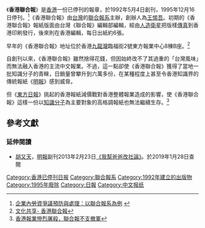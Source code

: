 《'''香港聯合報'''》是[[香港|香港]]一份已停刊的報章，於1992年5月4日創刊，1995年12月16日停刊。<ref>[http://www.labour.nccu.edu.tw/index-e/board/file/20070720013546.pdf 企業內勞資爭議預防與處理：以聯合報系為例] {{webarchive|url=https://web.archive.org/web/20141013091334/http://www.labour.nccu.edu.tw/index-e/board/file/20070720013546.pdf |date=2014-10-13 }}</ref>《香港聯合報》由[[台灣|台灣]]的[[聯合報系|聯合報系]]主辦，創辦人為[[王惕吾|王惕吾]]。初期的《香港聯合報》報紙版面由台灣《聯合報》編輯部編輯，經由[[人造衛星|人造衛星]]把版樣[[傳真|傳真]]到香港印刷發行，後來則在香港編輯，每日出紙約6張。

早年的《香港聯合報》地址位於香港[[九龍灣|九龍灣]]臨福街2號東方報業中心8棟B座。<ref>[http://wylib.jiangmen.gd.cn:8088/datalib/2004/Organize/DL/DL-20040203130853 文化共享- 香港聯合報]{{dead link|date=2018年5月 |bot=InternetArchiveBot |fix-attempted=yes }}</ref>

自創刊以來，《香港聯合報》雖然捨得花錢，但因始終改不了其過重的「台灣風味」而無法融入香港的主流中文報業。不過，這一點卻使《香港聯合報》獲得了當地一批知識分子的青睞，日銷量曾攀升到六萬多份，在某種程度上甚至令香港知識界的傳統報紙《[[明報|明報]]》感到威脅。

但《[[東方日報_(香港)|東方日報]]》挑起的香港報紙減價戰對香港整體報業造成的影響，使《香港聯合報》這樣一份以[[知識分子|知識分子]]為主要對象的高格調報紙也無法繼續生存。<ref>[http://www.businessweekly.com.tw/article.php?id=1256 香港報業慘烈屠殺，聯合報不支撤軍]</ref>

==參考文獻==
<div class="references-small">
<references></references>
</div>

===延伸閱讀===
*[[胡又天_(台灣)|胡又天]]，[[明報|明報]]副刊2013年2月23日[https://zhuanlan.zhihu.com/p/24878058 《我幫爸爸改社論》]。於2019年1月28日查閱

{{UDN Group}}
{{香港文化小作品}}

[[Category:香港已停刊日报|Category:香港已停刊日报]]
[[Category:聯合報系|Category:聯合報系]]
[[Category:1992年建立的出版物|Category:1992年建立的出版物]]
[[Category:1995年廢除|Category:1995年廢除]]
[[Category:日報|Category:日報]]
[[Category:中文报纸|Category:中文报纸]]